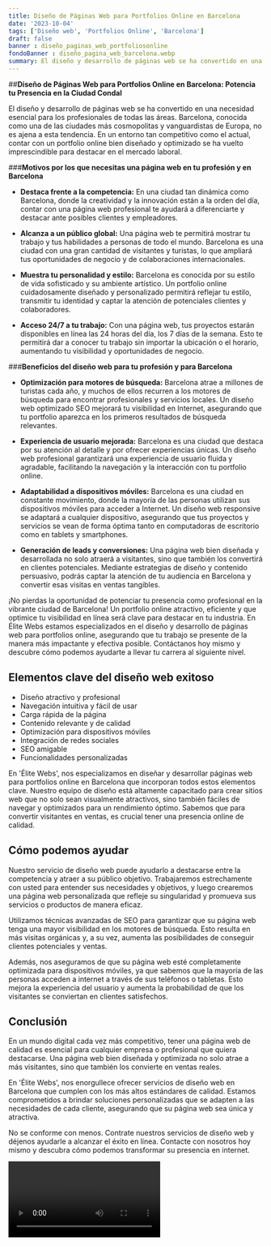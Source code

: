 ```yaml
---
title: Diseño de Páginas Web para Portfolios Online en Barcelona
date: '2023-10-04'
tags: ['Diseño web', 'Portfolios Online', 'Barcelona']
draft: false
banner : diseño_paginas_web_portfoliosonline
fondoBanner : diseño_pagina_web_barcelona.webp
summary: El diseño y desarrollo de páginas web se ha convertido en una necesidad esencial para los profesionales de todas las áreas. Barcelona, conocida como una de las ciudades más cosmopolitas y vanguardistas de Europa, no es ajena a esta tendencia. En un entorno tan competitivo como el actual, contar con un portfolio online bien diseñado y optimizado se ha vuelto imprescindible para destacar en el mercado laboral.
---
```


##**Diseño de Páginas Web para Portfolios Online en Barcelona: Potencia tu Presencia en la Ciudad Condal**

El diseño y desarrollo de páginas web se ha convertido en una necesidad esencial para los profesionales de todas las áreas. Barcelona, conocida como una de las ciudades más cosmopolitas y vanguardistas de Europa, no es ajena a esta tendencia. En un entorno tan competitivo como el actual, contar con un portfolio online bien diseñado y optimizado se ha vuelto imprescindible para destacar en el mercado laboral.

###**Motivos por los que necesitas una página web en tu profesión y en Barcelona**

- **Destaca frente a la competencia:** En una ciudad tan dinámica como Barcelona, donde la creatividad y la innovación están a la orden del día, contar con una página web profesional te ayudará a diferenciarte y destacar ante posibles clientes y empleadores.

- **Alcanza a un público global:** Una página web te permitirá mostrar tu trabajo y tus habilidades a personas de todo el mundo. Barcelona es una ciudad con una gran cantidad de visitantes y turistas, lo que ampliará tus oportunidades de negocio y de colaboraciones internacionales.

- **Muestra tu personalidad y estilo:** Barcelona es conocida por su estilo de vida sofisticado y su ambiente artístico. Un portfolio online cuidadosamente diseñado y personalizado permitirá reflejar tu estilo, transmitir tu identidad y captar la atención de potenciales clientes y colaboradores.

- **Acceso 24/7 a tu trabajo:** Con una página web, tus proyectos estarán disponibles en línea las 24 horas del día, los 7 días de la semana. Esto te permitirá dar a conocer tu trabajo sin importar la ubicación o el horario, aumentando tu visibilidad y oportunidades de negocio.

###**Beneficios del diseño web para tu profesión y para Barcelona**

- **Optimización para motores de búsqueda:** Barcelona atrae a millones de turistas cada año, y muchos de ellos recurren a los motores de búsqueda para encontrar profesionales y servicios locales. Un diseño web optimizado SEO mejorará tu visibilidad en Internet, asegurando que tu portfolio aparezca en los primeros resultados de búsqueda relevantes.

- **Experiencia de usuario mejorada:** Barcelona es una ciudad que destaca por su atención al detalle y por ofrecer experiencias únicas. Un diseño web profesional garantizará una experiencia de usuario fluida y agradable, facilitando la navegación y la interacción con tu portfolio online.

- **Adaptabilidad a dispositivos móviles:** Barcelona es una ciudad en constante movimiento, donde la mayoría de las personas utilizan sus dispositivos móviles para acceder a Internet. Un diseño web responsive se adaptará a cualquier dispositivo, asegurando que tus proyectos y servicios se vean de forma óptima tanto en computadoras de escritorio como en tablets y smartphones.

- **Generación de leads y conversiones:** Una página web bien diseñada y desarrollada no solo atraerá a visitantes, sino que también los convertirá en clientes potenciales. Mediante estrategias de diseño y contenido persuasivo, podrás captar la atención de tu audiencia en Barcelona y convertir esas visitas en ventas tangibles.

¡No pierdas la oportunidad de potenciar tu presencia como profesional en la vibrante ciudad de Barcelona! Un portfolio online atractivo, eficiente y que optimice tu visibilidad en línea será clave para destacar en tu industria. En Élite Webs estamos especializados en el diseño y desarrollo de páginas web para portfolios online, asegurando que tu trabajo se presente de la manera más impactante y efectiva posible. Contáctanos hoy mismo y descubre cómo podemos ayudarte a llevar tu carrera al siguiente nivel.

<GifSeo />

<Cta />

## Elementos clave del diseño web exitoso

- Diseño atractivo y profesional
- Navegación intuitiva y fácil de usar
- Carga rápida de la página
- Contenido relevante y de calidad
- Optimización para dispositivos móviles
- Integración de redes sociales
- SEO amigable
- Funcionalidades personalizadas

En 'Élite Webs', nos especializamos en diseñar y desarrollar páginas web para portfolios online en Barcelona que incorporan todos estos elementos clave. Nuestro equipo de diseño está altamente capacitado para crear sitios web que no solo sean visualmente atractivos, sino también fáciles de navegar y optimizados para un rendimiento óptimo. Sabemos que para convertir visitantes en ventas, es crucial tener una presencia online de calidad.

## Cómo podemos ayudar

Nuestro servicio de diseño web puede ayudarlo a destacarse entre la competencia y atraer a su público objetivo. Trabajaremos estrechamente con usted para entender sus necesidades y objetivos, y luego crearemos una página web personalizada que refleje su singularidad y promueva sus servicios o productos de manera eficaz.

Utilizamos técnicas avanzadas de SEO para garantizar que su página web tenga una mayor visibilidad en los motores de búsqueda. Esto resulta en más visitas orgánicas y, a su vez, aumenta las posibilidades de conseguir clientes potenciales y ventas.

Además, nos aseguramos de que su página web esté completamente optimizada para dispositivos móviles, ya que sabemos que la mayoría de las personas acceden a internet a través de sus teléfonos o tabletas. Esto mejora la experiencia del usuario y aumenta la probabilidad de que los visitantes se conviertan en clientes satisfechos.

## Conclusión

En un mundo digital cada vez más competitivo, tener una página web de calidad es esencial para cualquier empresa o profesional que quiera destacarse. Una página web bien diseñada y optimizada no solo atrae a más visitantes, sino que también los convierte en ventas reales.

En 'Élite Webs', nos enorgullece ofrecer servicios de diseño web en Barcelona que cumplen con los más altos estándares de calidad. Estamos comprometidos a brindar soluciones personalizadas que se adapten a las necesidades de cada cliente, asegurando que su página web sea única y atractiva.

No se conforme con menos. Contrate nuestros servicios de diseño web y déjenos ayudarle a alcanzar el éxito en línea. Contacte con nosotros hoy mismo y descubra cómo podemos transformar su presencia en internet.

<Video />

<CtaBot job='Portfolios Online' city='Barcelona'/>

<Gmaps query='Barcelona+españa+maps' />